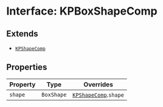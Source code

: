 # Interface: KPBoxShapeComp

## Extends

- [`KPShapeComp`](/api/interfaces/KPShapeComp)

## Properties

| Property | Type | Overrides |
| ------ | ------ | ------ |
| `shape` | `BoxShape` | [`KPShapeComp`](/api/interfaces/KPShapeComp).`shape` |
